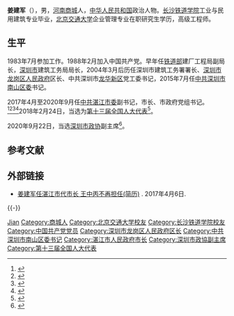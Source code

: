 '''姜建军'''（{{bd|1964年|8月|}}），男，[[河南|河南]][[商城县|商城]]人，[[中华人民共和国|中华人民共和国]]政治人物。[[长沙铁道学院|长沙铁道学院]]工业与民用建筑专业毕业，[[北京交通大学|北京交通大学]]企业管理专业在职研究生学历，高级工程师。

== 生平 ==
1983年7月参加工作。1988年2月加入中国共产党。早年任[[铁道部|铁道部]]建厂工程局副局长，[[深圳市|深圳市]]建筑工务局局长，2004年3月后历任深圳市建筑工务署署长、[[深圳市龙岗区人民政府|深圳市龙岗区人民政府]]区长、中共深圳市[[龙华新区|龙华新区]]党工委书记，2015年7月任[[中共深圳市南山区委|中共深圳市南山区委]]书记。

2017年4月至2020年9月任[[中共湛江市委|中共湛江市委]]副书记，市长、市政府党组书记。<ref>{{cite web |url=http://district.ce.cn/newarea/sddy/201703/24/t20170324_21342221.shtml |language= |title=姜建军拟提名为湛江市长 许志晖拟提名为茂名市长(简历) |publisher=南方日报 |date=2017-03-24|accessdate= |archive-date=2019-07-31|archive-url=https://web.archive.org/web/20190731210354/http://district.ce.cn/newarea/sddy/201703/24/t20170324_21342221.shtml |dead-url=no }}</ref><ref>{{cite web |url=http://district.ce.cn/newarea/sddy/201703/31/t20170331_21653340.shtml |language= |title=姜建军任湛江市委副书记、提名市长 王中丙不再担任(简历) |publisher=中国经济网 |date=2017-03-31|accessdate= |archive-date=2019-01-22|archive-url=https://web.archive.org/web/20190122195519/http://district.ce.cn/newarea/sddy/201703/31/t20170331_21653340.shtml |dead-url=no }}</ref><ref>{{cite web |url=http://district.ce.cn/newarea/sddy/201704/28/t20170428_22441937_1.shtml |language= |title=郑人豪当选湛江市人大常委会主任 姜建军当选市长(简历) |publisher=中国经济网 |date=2017-04-28|accessdate= |archive-date=2019-08-05|archive-url=https://web.archive.org/web/20190805093421/http://district.ce.cn/newarea/sddy/201704/28/t20170428_22441937_1.shtml |dead-url=no }}</ref><ref>{{cite web |url= http://district.ce.cn/newarea/sddy/202009/14/t20200914_35737952.shtml |language=  |title= 曾进泽任湛江市委副书记 姜建军不再担任 |publisher= 中国经济网 |date= 2020-09-14 |accessdate=  |archive-date= 2021-11-23 |archive-url= https://web.archive.org/web/20211123033055/http://district.ce.cn/newarea/sddy/202009/14/t20200914_35737952.shtml }}</ref>2018年2月24日，当选为[[第十三届全国人大代表|第十三届全国人大代表]]<ref>{{Cite web|title=（受权发布）中华人民共和国第十三届全国人民代表大会代表名单|url=http://www.chinanews.com/gn/2018/02-25/8453959.shtml|accessdate=2021-02-13|work=中新网|archive-date=2018-02-27|archive-url=https://web.archive.org/web/20180227031724/http://www.chinanews.com/gn/2018/02-25/8453959.shtml|dead-url=no}}</ref>。

2020年9月22日，当选[[深圳市政协|深圳市政协]]副主席<ref>{{Cite web|title=林洁当选深圳市政协主席，戴北方因年龄原因不再担任|url=https://www.thepaper.cn/newsDetail_forward_9289648|accessdate=2020-09-22|work=澎湃新闻}}</ref>。

== 参考文献 ==
{{Reflist}}

== 外部链接 ==
* [http://district.ce.cn/newarea/sddy/201704/06/t20170406_21766399.shtml 姜建军任湛江市代市长 王中丙不再担任(简历)] {{Wayback|url=http://district.ce.cn/newarea/sddy/201704/06/t20170406_21766399.shtml |date=20190802121839 }}. 2017年4月6日.

{{-}}
{{start box}}
{{s-gov|prc}}
{{s-before|[[王中丙|王中丙]]}}
{{s-title|[[湛江市人民政府|湛江市人民政府]]市长|2017年4月－2020年9月}}
{{s-after|[[曾进泽|曾进泽]]}}
{{end box}}

{{Authority control}}
{{DEFAULTSORT:Jiang姜}}
[[Category:姜姓|Jian]]
[[Category:商城人|Category:商城人]]
[[Category:北京交通大学校友|Category:北京交通大学校友]]
[[Category:长沙铁道学院校友|Category:长沙铁道学院校友]]
[[Category:中国共产党党员|Category:中国共产党党员]]
[[Category:深圳市龙岗区人民政府区长|Category:深圳市龙岗区人民政府区长]]
[[Category:中共深圳市南山区委书记|Category:中共深圳市南山区委书记]]
[[Category:湛江市人民政府市长|Category:湛江市人民政府市长]]
[[Category:深圳市政協副主席|Category:深圳市政協副主席]]
[[Category:第十三届全国人大代表|Category:第十三届全国人大代表]]